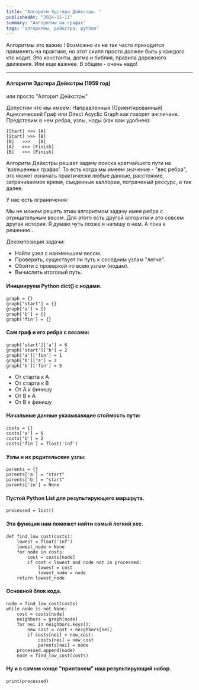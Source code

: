 ```yaml
---
title: "Алгоритм Эдсгера Дейкстры. "
publishedAt: "2024-11-11"
summary: "Алгоритмы на графах"
tags: "алгоритмы, дейкстра, python"
---
```



Алгоритмы это важно ! Возможно их не так часто приходится применять на практике, 
но этот скилл просто должен быть у каждого кто кодит. 
Это константы, догма и библия, правила дорожного движения. Или еще важнее. 
В общем - очень надо!


---

#### Алгоритм Эдсгера Дейкстры (1959 год) 
или просто "Алгорит Дейкстры"


Допустим что мы имеем:
Направленный (Ориентированный) Ациклический Граф 
или Direct Acyclic Graph как говорят англичане.
Представим в нем ребра, узлы, ноды (как вам удобнее):


```
[Start] >>> [A]
[Start] >>> [B]
[B]   >>>   [A]
[A]   >>> [Finish]
[B]   >>> [Finish]
```

Алгоритм Дейкстры решает задачу поиска кратчайшего пути на 'взвешенных графах'.
То есть когда мы имеем значение - "вес ребра", это может означать практически любые данные, расстояние,
затрачиваемое время, съеденные каллории, потраченый рессурс, и так далее. 

У нас есть ограничения: 

Мы не можем решать этим алгоритмом задачу имея ребра с отрицательным весом. 
Для этого есть другой алгоритм и это совсем другая история. Я думаю чуть позже я напишу о нем.
А пока к решению...



Декомпозиция задачи:

- Найти узел с наименьшим весом.
- Проверить, существует ли путь к соседним узлам "легче".
- Обойти с проверкой по всем узлам (нодам).
- Вычислить итоговый путь.



#### Инициируем Python dict() с нодами.

```
graph = {}
graph['start'] = {}
graph['a'] = {}
graph['b'] = {}
graph['fin'] = {}

```


#### Сам граф и его ребра с весами:
```
graph['start']['a'] = 6
graph['start']['b'] = 2
graph['a']['fin'] = 1
graph['b']['a'] = 3
graph['b']['fin'] = 5

```
- От старта к А 
- От старта к В 
- От А к финишу 
- От В к А 
- От В к финишу 

#### Начальные данные указывающие стоймость пути: 

```
costs = {}
costs['a'] = 6
costs['b'] = 2
costs['fin'] = float('inf')

```

#### Узлы и их родительские узлы:

```
parents = {}
parents['a'] = "start"
parents['b'] = "start"
parents['in'] = None

```

#### Пустой Python List для результирующего маршрута.

```
processed = list()

```

#### Эта функция нам поможет найти самый легкий вес.

```
def find_low_cost(costs): 
    lowest = float('inf') 
    lowest_node = None 
    for node in costs: 
        cost = costs[node]  
        if cost < lowest and node not in processed: 
            lowest = cost
            lowest_node = node
    return lowest_node

```

#### Основной блок кода.

```
node = find_low_cost(costs)
while node is not None:
    cost = costs[node]
    neighbors = graph[node]
    for nei in neighbors.keys():
        new_cost = cost + neighbors[nei]
        if costs[nei] > new_cost:
            costs[nei] = new_cost
            parents[nei] = node
    processed.append(node)
    node = find_low_cost(costs)

```

#### Ну и в самом конце "принтанем" наш результирующий набор.

```
print(processed)

```



